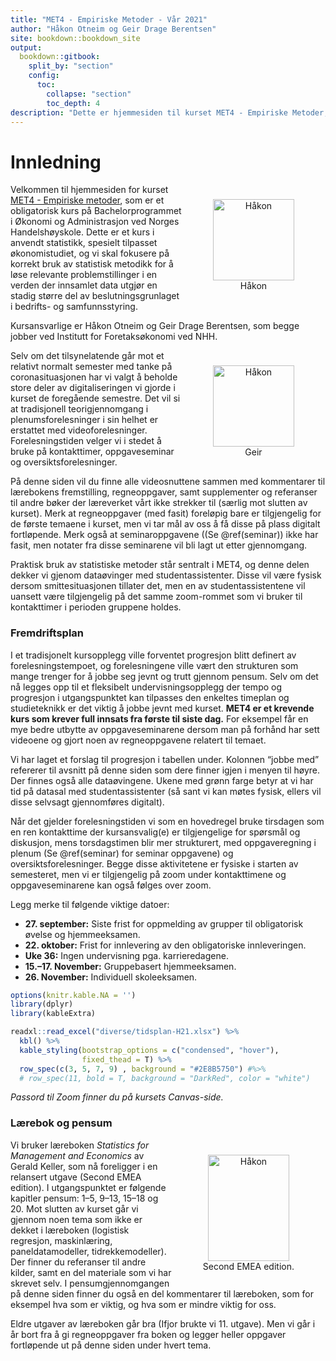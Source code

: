 ```yaml
--- 
title: "MET4 - Empiriske Metoder - Vår 2021"
author: "Håkon Otneim og Geir Drage Berentsen"
site: bookdown::bookdown_site
output: 
  bookdown::gitbook:
    split_by: "section"
    config:
      toc:
        collapse: "section"
        toc_depth: 4
description: "Dette er hjemmesiden til kurset MET4 - Empiriske Metoder, som gis på bachelorstudiet ved Norges Handelshøyskole."
---
```


# Innledning {-}


<figure style="float:right; padding:10px; text-align:center">
  <img alt="Håkon" src="bilder/hakon.jpg" width="130" height="130"/>
  <figcaption>Håkon</figcaption>
</figure>

Velkommen til hjemmesiden for kurset [MET4 - Empiriske metoder](https://www.nhh.no/emner/empiriske-metoder/), som er et obligatorisk kurs på Bachelorprogrammet i Økonomi og Administrasjon ved Norges Handelshøyskole. Dette er et kurs i anvendt statistikk, spesielt tilpasset økonomistudiet, og vi skal fokusere på korrekt bruk av statistisk metodikk for å løse relevante problemstillinger i en verden der innsamlet data utgjør en stadig større del av beslutningsgrunlaget i bedrifts- og samfunnsstyring.

Kursansvarlige er Håkon Otneim og Geir Drage Berentsen, som begge jobber ved Institutt for Foretaksøkonomi ved NHH.

<figure style="float:right; padding:10px; text-align:center">
  <img alt="Håkon" src="bilder/geir.jpg" width="130" height="130"/>
  <figcaption>Geir</figcaption>
</figure>

Selv om det tilsynelatende går mot et relativt normalt semester med tanke på coronasituasjonen har vi valgt å beholde store deler av digitaliseringen vi gjorde i kurset de foregående semestre. Det vil si at tradisjonell teorigjennomgang i plenumsforelesninger i sin helhet er erstattet med videoforelesninger. Forelesningstiden velger vi i stedet å bruke på kontakttimer, oppgaveseminar og oversiktsforelesninger. 

 På denne siden vil du finne alle videosnuttene sammen med kommentarer til lærebokens fremstilling, regneoppgaver, samt supplementer og referanser til andre bøker der læreverket vårt ikke strekker til (særlig mot slutten av kurset). Merk at regneoppgaver (med fasit) foreløpig bare er tilgjengelig for de første temaene i kurset, men vi tar mål av oss å få disse på plass digitalt fortløpende. Merk også at seminaroppgavene ((Se \@ref(seminar)) ikke har fasit, men notater fra disse seminarene vil bli lagt ut etter gjennomgang.    

Praktisk bruk av statistiske metoder står sentralt i MET4, og denne delen dekker vi gjenom dataøvinger med studentassistenter. Disse vil være fysisk dersom smittesituasjonen tillater det, men en av studentassistentene vil uansett være tilgjengelig på det samme zoom-rommet som vi bruker til kontakttimer i perioden gruppene holdes.

### Fremdriftsplan {-}

I et tradisjonelt kursopplegg ville forventet progresjon blitt definert av forelesningstempoet, og forelesningene ville vært den strukturen som mange trenger for å jobbe seg jevnt og trutt gjennom pensum. Selv om det nå legges opp til et fleksibelt undervisningsopplegg der tempo og progresjon i utgangspunktet kan tilpasses den enkeltes timeplan og studieteknikk er det viktig å jobbe jevnt med kurset. **MET4 er et krevende kurs som krever full innsats fra første til siste dag.** For eksempel får en mye bedre utbytte av oppgaveseminarene dersom man på forhånd har sett videoene og gjort noen av  regneoppgavene relatert til temaet.

Vi har laget et forslag til progresjon i tabellen under. Kolonnen "jobbe med" refererer til avsnitt på denne siden som dere finner igjen i menyen til høyre. Der finnes også alle dataøvingene. Ukene med grønn farge betyr at vi har tid på datasal med studentassistenter (så sant vi kan møtes fysisk, ellers vil disse selvsagt gjennomføres digitalt). 

Når det gjelder forelesningstiden vi som en hovedregel  bruke tirsdagen som en ren kontakttime der kursansvalig(e) er tilgjengelige for spørsmål og diskusjon, mens torsdagstimen blir mer strukturert, med oppgaveregning i plenum (Se \@ref(seminar) for seminar oppgavene) og oversiktsforelesninger. Begge disse aktivitetene er fysiske i starten av semesteret, men vi er tilgjengelig på zoom under kontakttimene og oppgaveseminarene kan også følges over zoom.

Legg merke til følgende viktige datoer:

- **27. september:** Siste frist for oppmelding av grupper til obligatorisk øvelse og hjemmeeksamen.
- **22. oktober:** Frist for innlevering av den obligatoriske innleveringen.
- **Uke 36:** Ingen undervisning pga. karrieredagene.
- **15.--17. November:** Gruppebasert hjemmeeksamen.
- **26. November:** Individuell skoleeksamen.

```r
options(knitr.kable.NA = '')
library(dplyr)
library(kableExtra)

readxl::read_excel("diverse/tidsplan-H21.xlsx") %>% 
  kbl() %>%
  kable_styling(bootstrap_options = c("condensed", "hover"),
                fixed_thead = T) %>%
  row_spec(c(3, 5, 7, 9) , background = "#2E8B5750") #%>% 
  # row_spec(11, bold = T, background = "DarkRed", color = "white")
```

*Passord til Zoom finner du på kursets Canvas-side.*

### Lærebok og pensum {-}

<figure style="float:right; padding:10px; text-align:center">
  <img alt="Håkon" src="bilder/keller.jpg" width="130" height="170"/>
  <figcaption>Second EMEA edition.</figcaption>
</figure>

Vi bruker læreboken *Statistics for Management and Economics* av Gerald Keller, som nå foreligger i en relansert utgave (Second EMEA edition). I utgangspunktet er følgende kapitler pensum: 1--5, 9--13, 15--18 og 20. Mot slutten av kurset går vi gjennom noen tema som ikke er dekket i læreboken (logistisk regresjon, maskinlæring, paneldatamodeller, tidrekkemodeller). Der finner du referanser til andre kilder, samt en del materiale som vi har skrevet selv. I pensumgjennomgangen på denne siden finner du også en del kommentarer til læreboken, som for eksempel hva som er viktig, og hva som er mindre viktig for oss. 

Eldre utgaver av læreboken går bra (Ifjor brukte vi 11. utgave). Men vi går i år bort fra å gi regneoppgaver fra boken og legger heller oppgaver fortløpende ut på denne siden under hvert tema. 


